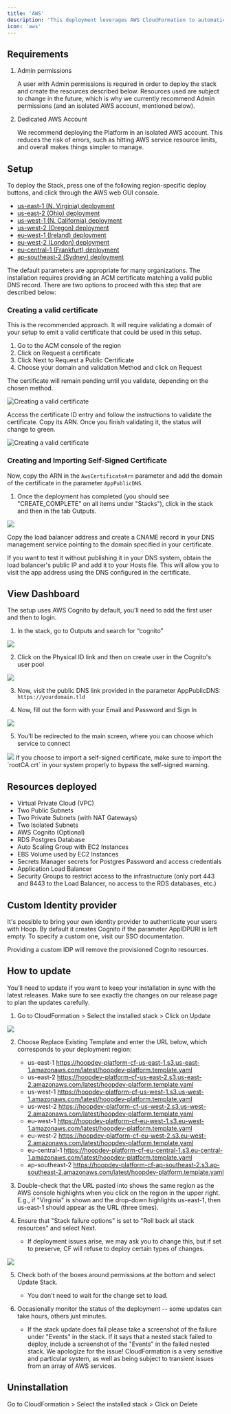 ```yaml
---
title: 'AWS'
description: 'This deployment leverages AWS CloudFormation to automatically create resources and set up the Hoop in your own AWS account.'
icon: 'aws'
---
```


## Requirements
1. Admin permissions

    A user with Admin permissions is required in order to deploy the stack and create the resources described below. Resources used are subject to change in the future, which is why we currently recommend Admin permissions (and an isolated AWS account, mentioned below).
2. Dedicated AWS Account

    We recommend deploying the Platform in an isolated AWS account. This reduces the risk of errors, such as hitting AWS service resource limits, and overall makes things simpler to manage.

## Setup
To deploy the Stack, press one of the following region-specific deploy buttons, and click through the AWS web GUI console.

- [us-east-1 (N. Virginia) deployment](https://us-east-1.console.aws.amazon.com/cloudformation/home?region=us-east-1#/stacks/quickcreate?templateURL=https%3A%2F%2Fhoopdev-platform-cf-us-east-1.s3.us-east-1.amazonaws.com%2Flatest%2Fhoopdev-platform.template.yaml)
- [us-east-2 (Ohio) deployment](https://us-east-2.console.aws.amazon.com/cloudformation/home?region=us-east-2#/stacks/quickcreate?templateURL=https%3A%2F%2Fhoopdev-platform-cf-us-east-2.s3.us-east-2.amazonaws.com%2Flatest%2Fhoopdev-platform.template.yaml)
- [us-west-1 (N. California) deployment](https://us-west-1.console.aws.amazon.com/cloudformation/home?region=us-west-1#/stacks/quickcreate?templateURL=https%3A%2F%2Fhoopdev-platform-cf-us-west-1.s3.us-west-1.amazonaws.com%2Flatest%2Fhoopdev-platform.template.yaml)
- [us-west-2 (Oregon) deployment](https://us-west-2.console.aws.amazon.com/cloudformation/home?region=us-west-2#/stacks/quickcreate?templateURL=https%3A%2F%2Fhoopdev-platform-cf-us-west-2.s3.us-west-2.amazonaws.com%2Flatest%2Fhoopdev-platform.template.yaml)
- [eu-west-1 (Ireland) deployment](https://eu-west-1.console.aws.amazon.com/cloudformation/home?region=eu-west-1#/stacks/quickcreate?templateURL=https%3A%2F%2Fhoopdev-platform-cf-eu-west-1.s3.eu-west-1.amazonaws.com%2Flatest%2Fhoopdev-platform.template.yaml)
- [eu-west-2 (London) deployment](https://eu-west-2.console.aws.amazon.com/cloudformation/home?region=eu-west-2#/stacks/quickcreate?templateURL=https%3A%2F%2Fhoopdev-platform-cf-eu-west-2.s3.eu-west-2.amazonaws.com%2Flatest%2Fhoopdev-platform.template.yaml)
- [eu-central-1 (Frankfurt) deployment](https://eu-central-1.console.aws.amazon.com/cloudformation/home?region=eu-central-1#/stacks/quickcreate?templateURL=https%3A%2F%2Fhoopdev-platform-cf-eu-central-1.s3.eu-central-1.amazonaws.com%2Flatest%2Fhoopdev-platform.template.yaml)
- [ap-southeast-2 (Sydney) deployment](https://ap-southeast-2.console.aws.amazon.com/cloudformation/home?region=ap-southeast-2#/stacks/quickcreate?templateURL=https%3A%2F%2Fhoopdev-platform-cf-ap-southeast-2.s3.ap-southeast-2.amazonaws.com%2Flatest%2Fhoopdev-platform.template.yaml)

The default parameters are appropriate for many organizations. The installation requires providing an ACM certificate matching a valid public DNS record. There are two options to proceed with this step that are described below:

### Creating a valid certificate

This is the recommended approach. It will require validating a domain of your setup to emit a valid certificate that could be used in this setup.

1. Go to the ACM console of the region
2. Click on Request a certificate
3. Click Next to Request a Public Certificate
4. Choose your domain and validation Method and click on Request

The certificate will remain pending until you validate, depending on the chosen method.

<Frame>
  <img
    className="block"
    src="/images/aws/creating-valid-certificate.png"
    alt="Creating a valid certificate"
  />
</Frame>

Access the certificate ID entry and follow the instructions to validate the certificate. Copy its ARN. Once you finish validating it, the status will change to green.

<Frame>
  <img
    className="block"
    src="/images/aws/creating-valid-certificate2.png"
    alt="Creating a valid certificate"
  />
</Frame>

### Creating and Importing Self-Signed Certificate

Now, copy the ARN in the `AwsCertificateArn` parameter and add the domain of the certificate in the parameter `AppPublicDNS`.

1. Once the deployment has completed (you should see "CREATE_COMPLETE" on all items under "Stacks"), click in the stack and then in the tab Outputs.

<Frame>
  <img
    className="block"
    src="/images/aws/creating-importing-self-signed-1.png"
  />
</Frame>

Copy the load balancer address and create a CNAME record in your DNS management service pointing to the domain specified in your certificate.

<Tip>If you want to test it without publishing it in your DNS system, obtain the load balancer's public IP and add it to your Hosts file. This will allow you to visit the app address using the DNS configured in the certificate.</Tip>

## View Dashboard

The setup uses AWS Cognito by default, you’ll need to add the first user and then to login.

1. In the stack, go to Outputs and search for “cognito”

<Frame>
  <img
    className="block"
    src="/images/aws/view-dashboard-1.png"
  />
</Frame>

2. Click on the Physical ID link and then on create user in the Cognito's user pool

<Frame>
  <img
    className="block"
    src="/images/aws/view-dashboard-2.png"
  />
</Frame>

3. Now, visit the public DNS link provided in the parameter AppPublicDNS: `https://yourdomain.tld`

4. Now, fill out the form with your Email and Password and Sign In

<Frame>
  <img
    className="block"
    src="/images/aws/view-dashboard-3.png"
  />
</Frame>

5. You’ll be redirected to the main screen, where you can choose which service to connect

<Frame>
  <img
    className="block"
    src="/images/aws/view-dashboard-4.png"
  />
</Frame>

<Tip>
  If you choose to import a self-signed certificate, make sure to import the `rootCA.crt` in your system properly to bypass the self-signed warning.
</Tip>

## Resources deployed

- Virtual Private Cloud (VPC)
- Two Public Subnets
- Two Private Subnets (with NAT Gateways)
- Two Isolated Subnets
- AWS Cognito (Optional)
- RDS Postgres Database
- Auto Scaling Group with EC2 Instances
- EBS Volume used by EC2 Instances
- Secrets Manager secrets for Postgres Password and access credentials
- Application Load Balancer
- Security Groups to restrict access to the infrastructure (only port 443 and 8443 to the Load Balancer, no access to the RDS databases, etc.)

## Custom Identity provider

It's possible to bring your own identity provider to authenticate your users with Hoop. By default it creates Cognito if the parameter AppIDPURI is left empty. To specify a custom one, visit our SSO documentation.

<Warning>
  Providing a custom IDP will remove the provisioned Cognito resources.
</Warning>

## How to update

You’ll need to update if you want to keep your installation in sync with the latest releases. Make sure to see exactly the changes on our release page to plan the updates carefully.

1. Go to CloudFormation > Select the installed stack > Click on Update

<Frame>
  <img
    className="block"
    src="/images/aws/how-to-update-1.png"
  />
</Frame>

2. Choose Replace Existing Template and enter the URL below, which corresponds to your deployment region:
    - us-east-1 https://hoopdev-platform-cf-us-east-1.s3.us-east-1.amazonaws.com/latest/hoopdev-platform.template.yaml
    - us-east-2 https://hoopdev-platform-cf-us-east-2.s3.us-east-2.amazonaws.com/latest/hoopdev-platform.template.yaml
    - us-west-1 https://hoopdev-platform-cf-us-west-1.s3.us-west-1.amazonaws.com/latest/hoopdev-platform.template.yaml
    - us-west-2 https://hoopdev-platform-cf-us-west-2.s3.us-west-2.amazonaws.com/latest/hoopdev-platform.template.yaml
    - eu-west-1 https://hoopdev-platform-cf-eu-west-1.s3.eu-west-1.amazonaws.com/latest/hoopdev-platform.template.yaml
    - eu-west-2 https://hoopdev-platform-cf-eu-west-2.s3.eu-west-2.amazonaws.com/latest/hoopdev-platform.template.yaml
    - eu-central-1 https://hoopdev-platform-cf-eu-central-1.s3.eu-central-1.amazonaws.com/latest/hoopdev-platform.template.yaml
    - ap-southeast-2 https://hoopdev-platform-cf-ap-southeast-2.s3.ap-southeast-2.amazonaws.com/latest/hoopdev-platform.template.yaml

3. Double-check that the URL pasted into shows the same region as the AWS console highlights when you click on the region in the upper right. E.g., if "Virginia" is shown and the drop-down highlights us-east-1, then us-east-1 should appear as the URL (three times).

4. Ensure that "Stack failure options" is set to "Roll back all stack resources" and select Next.
    - If deployment issues arise, we may ask you to change this, but if set to preserve, CF will refuse to deploy certain types of changes.

<Frame>
  <img
    className="block"
    src="/images/aws/how-to-update-2.png"
  />
</Frame>

5. Check both of the boxes around permissions at the bottom and select Update Stack.
    - You don't need to wait for the change set to load.

6. Occasionally monitor the status of the deployment -- some updates can take hours, others just minutes.
    - If the stack update does fail please take a screenshot of the failure under "Events" in the stack. If it says that a nested stack failed to deploy, include a screenshot of the "Events" in the failed nested stack. We apologize for the issue! CloudFormation is a very sensitive and particular system, as well as being subject to transient issues from an array of AWS services.

## Uninstallation

Go to CloudFormation > Select the installed stack > Click on Delete
